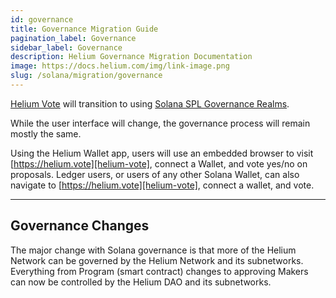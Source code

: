 ```yaml
---
id: governance
title: Governance Migration Guide
pagination_label: Governance
sidebar_label: Governance
description: Helium Governance Migration Documentation
image: https://docs.helium.com/img/link-image.png
slug: /solana/migration/governance
---
```



<LegacyContentBanner />

[Helium Vote][helium-vote] will transition to using [Solana SPL Governance Realms][realms].

While the user interface will change, the governance process will remain mostly the same.

Using the Helium Wallet app, users will use an embedded browser to visit
[https://helium.vote][helium-vote], connect a Wallet, and vote yes/no on proposals. Ledger users, or
users of any other Solana Wallet, can also navigate to [https://helium.vote][helium-vote], connect a
wallet, and vote.

---

## Governance Changes

The major change with Solana governance is that more of the Helium Network can be governed by the
Helium Network and its subnetworks. Everything from Program (smart contract) changes to approving
Makers can now be controlled by the Helium DAO and its subnetworks.

[helium-vote]: https://helium.vote
[realms]: https://app.realms.today

